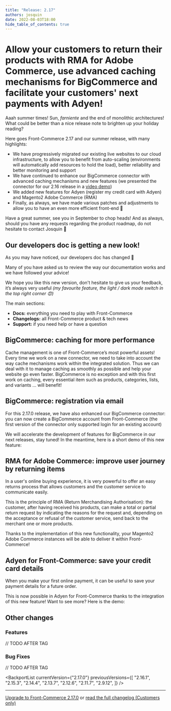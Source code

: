 ```yaml
---
title: "Release: 2.17"
authors: josquin
date: 2022-08-03T18:00
hide_table_of_contents: true
---
```


# Allow your customers to return their products with RMA for Adobe Commerce, use advanced caching mechanisms for BigCommerce and facilitate your customers' next payments with Adyen!

Aaah summer times! Sun, _farniente_ and the end of monolithic architectures!
What could be better than a nice release note to brighten up your holiday
reading?

Here goes Front-Commerce 2.17 and our summer release, with many highlights:

- We have progressively migrated our existing live websites to our cloud
  infrastructure, to allow you to benefit from auto-scaling (environments will
  automatically add resources to hold the load), better reliability and better
  monitoring and support
- We have continued to enhance our BigCommerce connector with advanced caching
  mechanisms and new features (we presented the connector for our 2.16 release
  in a [video demo](https://www.youtube.com/watch?v=tC8ltqSIZVs))
- We added new features for Adyen (register my credit card with Adyen) and
  Magento2 Adobe Commerce (RMA)
- Finally, as always, we have made various patches and adjustments to allow you
  to have an even more efficient front-end 🚀

Have a great summer, see you in September to chop heads! And as always, should
you have any requests regarding the product roadmap, do not hesitate to contact
Josquin 👋

<!--truncate-->


## Our developers doc is getting a new look!

As you may have noticed, our developers doc has changed 💅

Many of you have asked us to review the way our documentation works and we have
followed your advice!

We hope you like this new version, don't hesitate to give us your feedback, it’s
always very useful _(my favourite feature, the light / dark mode switch in the
top right corner 😍)_

The main sections:

- **Docs:** everything you need to play with Front-Commerce
- **Changelogs:** all Front-Commerce product & tech news
- **Support:** if you need help or have a question

## BigCommerce: caching for more performance

Cache management is one of Front-Commerce’s most powerful assets! Every time we
work on a new connector, we need to take into account the way cache mechanisms
work within the integrated solution. Thus we can deal with it to manage caching
as smoothly as possible and help your website go even faster. BigCommerce is no
exception and with this first work on caching, every essential item such as
products, categories, lists, and variants ... will benefit!

<ReactPlayer
  url="https://youtu.be/t8FAlBvTkko"
  className="mx-auto video"
  allowFullScreen
/>

## BigCommerce: registration via email

For this 2.17.0 release, we have also enhanced our BigCommerce connector: you
can now create a BigCommerce account from Front-Commerce (the first version of
the connector only supported login for an existing account)

We will accelerate the development of features for BigCommerce in our next
releases, stay tuned! In the meantime, here is a short demo of this new feature:

<ReactPlayer
  url="https://youtu.be/tialV8FsFKE"
  className="mx-auto video"
  allowFullScreen
/>

## RMA for Adobe Commerce: improve user journey by returning items

In a user's online buying experience, it is very powerful to offer an easy
returns process that allows customers and the customer service to communicate
easily.

This is the principle of RMA (Return Merchandising Authorisation): the customer,
after having received his products, can make a total or partial return request
by indicating the reasons for the request and, depending on the acceptance or
refusal of the customer service, send back to the merchant one or more products.

Thanks to the implementation of this new functionality, your Magento2 Adobe
Commerce instances will be able to deliver it within Front-Commerce!

## Adyen for Front-Commerce: save your credit card details

When you make your first online payment, it can be useful to save your payment
details for a future order.

This is now possible in Adyen for Front-Commerce thanks to the integration of
this new feature! Want to see more? Here is the demo:

<ReactPlayer
  url="https://youtu.be/d-J_H-ElAtg"
  className="mx-auto video"
  allowFullScreen
/>

## Other changes

### Features

// TODO AFTER TAG

### Bug Fixes

// TODO AFTER TAG

<BackportList
  currentVersion={"2.17.0"}
  previousVersions={[
    "2.16.1",
    "2.15.3",
    "2.14.4",
    "2.13.7",
    "2.12.6",
    "2.11.7",
    "2.9.12",
  ]}
/>

<hr />

<ChangelogFooter>

[Upgrade to Front-Commerce 2.17.0](/docs/appendices/migration-guides#2160---2170)
or
[read the full changelog (Customers only)](https://gitlab.com/front-commerce/front-commerce/-/releases/2.17.0)

</ChangelogFooter>
